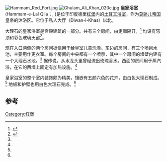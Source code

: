 {{Coord|28.656784|77.243541|display=title}}
[[File:Hammam_Red_Fort.jpg|thumb]]
[[File:Ghulam_Ali_Khan_020c.jpg|thumb]]
'''皇家浴室''' (Hammam-e-Lal Qila；{{lang-ur|حمامِ لال قلعہ}}, {{lang-hi|हम्माम-ए-लाल क़िला}})是位于印度德里[[红堡|红堡]]内的[[土耳其浴|土耳其浴室]]，作为[[莫卧儿帝国|莫卧儿帝国]]皇帝的沐浴区。它位于私人大厅（Diwan-i-Khas）以北。

大理石的皇家浴室是宫殿建筑的一部分。共有三个房间，由走廊隔开，<ref name="ASI">{{cite web |url=http://asi.nic.in/asi_monu_tktd_delhi_redfort_hammam.asp |title=Hammam of Red Fort |year=2011 |website= |publisher=Archaeological Survey of India |accessdate=2013-12-09 |archive-date=2013-10-23 |archive-url=https://web.archive.org/web/20131023112559/http://asi.nic.in/asi_monu_tktd_delhi_redfort_hammam.asp |dead-url=no }}</ref> 均设有穹顶和彩色玻璃天窗<ref name="Murray">{{cite book |last=Murray |first=John |year=1911 |title=A handbook for travelers in India, Burma, and Ceylon |url=https://archive.org/stream/handbooktravelle00john#page/198 |edition=8th |location=Calcutta |publisher=Thacker, Spink, & Co. |page=198 |isbn=978-1175486417 |accessdate=2014-01-25 }}</ref>。

现在入口两侧的两个房间据信用于给皇室儿童洗澡。东边的房间，有三个喷泉水池，主要用作更衣室。每个房间的中央都有一个喷泉，其中一个房间的墙壁内建有一个大理石水池。<ref name="Murray"/> 据传说，从水龙头里曾经流出玫瑰香水。西面的房间用于蒸汽浴，在它的西墙上固定有加热设施。<ref name="ASI"/>

皇家浴室的整个室内装饰颇为精美，镶嵌有五颜六色的花卉，由白色大理石制成。<ref name="Murray"/> 地板和护壁也用白色大理石完成。<ref name="ASI"/>

== 参考 ==
{{reflist}}
[[Category:红堡|Category:红堡]]
